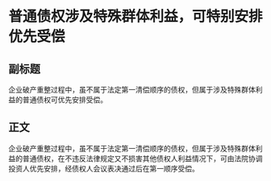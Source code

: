 # 普通债权涉及特殊群体利益，可特别安排优先受偿
## 副标题
企业破产重整过程中，虽不属于法定第一清偿顺序的债权，但属于涉及特殊群体利益的普通债权可优先安排受偿。
## 正文
企业破产重整过程中，虽不属于法定第一清偿顺序的债权，但属于涉及特殊群体利益的普通债权，在不违反法律规定又不损害其他债权人利益情况下，可由法院协调投资人优先安排，经债权人会议表决通过后在第一顺序受偿。